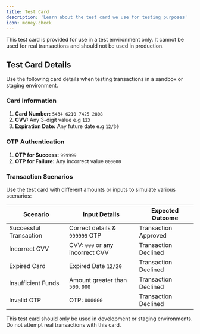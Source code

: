 ```yaml
---
title: Test Card
description: 'Learn about the test card we use for testing purposes'
icon: money-check
---
```


<Info>
   This test card is provided for use in a test environment only. It cannot be used for real transactions and should not be used in production.
</Info>

## Test Card Details

Use the following card details when testing transactions in a sandbox or staging environment.

### Card Information
1. **Card Number:** `5434 6210 7425 2808`
3. **CVV:** Any 3-digit value e.g `123`
4. **Expiration Date:** Any future date e.g `12/30`

### OTP Authentication

1. **OTP for Success:** `999999`
2. **OTP for Failure:** Any incorrect value `000000`

### Transaction Scenarios
Use the test card with different amounts or inputs to simulate various scenarios:

| Scenario                | Input Details                     | Expected Outcome |
|-------------------------|----------------------------------|------------------|
| Successful Transaction  | Correct details & `999999` OTP   | Transaction Approved |
| Incorrect CVV           | CVV: `000` or any incorrect CVV  | Transaction Declined |
| Expired Card            | Expired Date `12/20`             | Transaction Declined |
| Insufficient Funds      | Amount greater than `500,000`    | Transaction Declined |
| Invalid OTP             | OTP: `000000`                    | Transaction Declined |

<Warning>
   This test card should only be used in development or staging environments. Do not attempt real transactions with this card.
</Warning>


